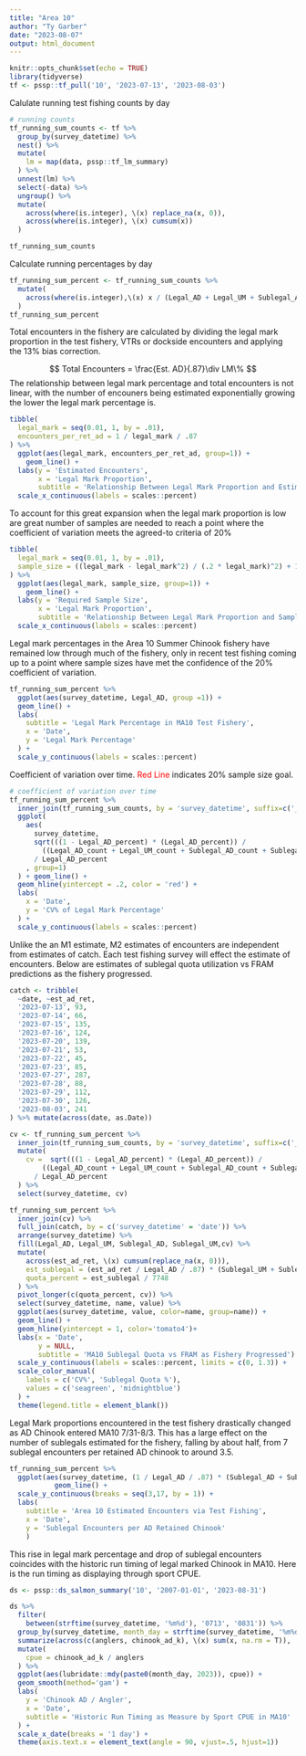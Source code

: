 ```yaml
---
title: "Area 10"
author: "Ty Garber"
date: "2023-08-07"
output: html_document
---
```


```r
knitr::opts_chunk$set(echo = TRUE)
library(tidyverse)
tf <- pssp::tf_pull('10', '2023-07-13', '2023-08-03')
```

Calulate running test fishing counts by day
```r
# running counts
tf_running_sum_counts <- tf %>%
  group_by(survey_datetime) %>%
  nest() %>%
  mutate(
    lm = map(data, pssp::tf_lm_summary)
  ) %>%
  unnest(lm) %>%
  select(-data) %>%
  ungroup() %>%
  mutate(
    across(where(is.integer), \(x) replace_na(x, 0)),
    across(where(is.integer), \(x) cumsum(x))
  )

tf_running_sum_counts
```

Calculate running percentages by day
```r
tf_running_sum_percent <- tf_running_sum_counts %>%
  mutate(
    across(where(is.integer),\(x) x / (Legal_AD + Legal_UM + Sublegal_AD + Sublegal_UM))
  )
tf_running_sum_percent
```

Total encounters in the fishery are calculated by dividing the legal mark proportion
in the test fishery, VTRs or dockside encounters and applying the 13% bias correction.
  
$$
Total Encounters = \frac{Est. AD}{.87}\div LM\%
$$
The relationship between legal mark percentage and total encounters is not linear, with the number of encouners being estimated exponentially growing the lower the legal mark percentage is.

```r
tibble(
  legal_mark = seq(0.01, 1, by = .01),
  encounters_per_ret_ad = 1 / legal_mark / .87
) %>%
  ggplot(aes(legal_mark, encounters_per_ret_ad, group=1)) +
    geom_line() +
  labs(y = 'Estimated Encounters',
       x = 'Legal Mark Proportion',
       subtitle = 'Relationship Between Legal Mark Proportion and Estimated Encounters') +
  scale_x_continuous(labels = scales::percent)
```

To account for this great expansion when the legal mark proportion is low are great number of samples 
are needed to reach a point where the coefficient of variation meets the agreed-to criteria of 20%

```r
tibble(
  legal_mark = seq(0.01, 1, by = .01),
  sample_size = ((legal_mark - legal_mark^2) / (.2 * legal_mark)^2) + 1
) %>%
  ggplot(aes(legal_mark, sample_size, group=1)) +
    geom_line() +
  labs(y = 'Required Sample Size',
       x = 'Legal Mark Proportion',
       subtitle = 'Relationship Between Legal Mark Proportion and Sample Size need to achieve 20%') +
  scale_x_continuous(labels = scales::percent)
```

Legal mark percentages in the Area 10 Summer Chinook fishery have remained low through much of the fishery, 
only in recent test fishing coming up to a point where sample sizes have met the confidence of the 20% coefficient of variation.

```r
tf_running_sum_percent %>%
  ggplot(aes(survey_datetime, Legal_AD, group =1)) +
  geom_line() + 
  labs(
    subtitle = 'Legal Mark Percentage in MA10 Test Fishery',
    x = 'Date',
    y = 'Legal Mark Percentage'
  ) + 
  scale_y_continuous(labels = scales::percent)
```

Coefficient of variation over time. <span style="color:red"> Red Line </span> indicates 20% sample size goal.
```r
# coefficient of variation over time
tf_running_sum_percent %>%
  inner_join(tf_running_sum_counts, by = 'survey_datetime', suffix=c('_percent', '_count')) %>%
  ggplot(
    aes(
      survey_datetime,
      sqrt(((1 - Legal_AD_percent) * (Legal_AD_percent)) / 
        ((Legal_AD_count + Legal_UM_count + Sublegal_AD_count + Sublegal_UM_count) - 1))
      / Legal_AD_percent
    , group=1)
  ) + geom_line() +
  geom_hline(yintercept = .2, color = 'red') +
  labs(
    x = 'Date',
    y = 'CV% of Legal Mark Percentage'
  ) + 
  scale_y_continuous(labels = scales::percent)
```



Unlike the an M1 estimate, M2 estimates of encounters are independent from estimates of catch. Each test fishing survey will effect the estimate of encounters. Below are estimates of sublegal quota utilization vs FRAM predictions as the fishery progressed.
```r
catch <- tribble(
  ~date, ~est_ad_ret,
  '2023-07-13', 93,
  '2023-07-14', 66,
  '2023-07-15', 135,
  '2023-07-16', 124,
  '2023-07-20', 139,
  '2023-07-21', 53,
  '2023-07-22', 45,
  '2023-07-23', 85,
  '2023-07-27', 287,
  '2023-07-28', 88,
  '2023-07-29', 112,
  '2023-07-30', 126,
  '2023-08-03', 241
) %>% mutate(across(date, as.Date))

cv <- tf_running_sum_percent %>%
  inner_join(tf_running_sum_counts, by = 'survey_datetime', suffix=c('_percent', '_count')) %>%
  mutate(
    cv =  sqrt(((1 - Legal_AD_percent) * (Legal_AD_percent)) / 
        ((Legal_AD_count + Legal_UM_count + Sublegal_AD_count + Sublegal_UM_count) - 1))
      / Legal_AD_percent
  ) %>%
  select(survey_datetime, cv)

tf_running_sum_percent %>%
  inner_join(cv) %>%
  full_join(catch, by = c('survey_datetime' = 'date')) %>%
  arrange(survey_datetime) %>%
  fill(Legal_AD, Legal_UM, Sublegal_AD, Sublegal_UM,cv) %>%
  mutate(
    across(est_ad_ret, \(x) cumsum(replace_na(x, 0))),
    est_sublegal = (est_ad_ret / Legal_AD / .87) * (Sublegal_UM + Sublegal_AD),
    quota_percent = est_sublegal / 7748
  ) %>%
  pivot_longer(c(quota_percent, cv)) %>%
  select(survey_datetime, name, value) %>%
  ggplot(aes(survey_datetime, value, color=name, group=name)) +
  geom_line() +
  geom_hline(yintercept = 1, color='tomato4')+
  labs(x = 'Date',
       y = NULL,
       subtitle = 'MA10 Sublegal Quota vs FRAM as Fishery Progressed') +
  scale_y_continuous(labels = scales::percent, limits = c(0, 1.3)) +
  scale_color_manual(
    labels = c('CV%', 'Sublegal Quota %'),
    values = c('seagreen', 'midnightblue')
  ) +
  theme(legend.title = element_blank())

```


Legal Mark proportions encountered in the test fishery drastically changed as AD Chinook entered MA10 7/31-8/3. This has a large effect on the number of sublegals estimated for the fishery, falling by about half, from 7 sublegal encounters per retained AD chinook to around 3.5.

```r
tf_running_sum_percent %>%
  ggplot(aes(survey_datetime, (1 / Legal_AD / .87) * (Sublegal_AD + Sublegal_UM), group = 1)) +
           geom_line() +
  scale_y_continuous(breaks = seq(3,17, by = 1)) +
  labs(
    subtitle = 'Area 10 Estimated Encounters via Test Fishing',
    x = 'Date',
    y = 'Sublegal Encounters per AD Retained Chinook'
    )
```

This rise in legal mark percentage and drop of sublegal encounters coincides with the historic run
timing of legal marked Chinook in MA10. Here is the run timing as displaying through sport CPUE.

```r
ds <- pssp::ds_salmon_summary('10', '2007-01-01', '2023-08-31')

ds %>%
  filter(
    between(strftime(survey_datetime, '%m%d'), '0713', '0831')) %>%
  group_by(survey_datetime, month_day = strftime(survey_datetime, '%m%d')) %>%
  summarize(across(c(anglers, chinook_ad_k), \(x) sum(x, na.rm = T)), .groups='drop') %>%
  mutate(
    cpue = chinook_ad_k / anglers
  ) %>%
  ggplot(aes(lubridate::mdy(paste0(month_day, 2023)), cpue)) +
  geom_smooth(method='gam') +
  labs(
    y = 'Chinook AD / Angler',
    x = 'Date',
    subtitle = 'Historic Run Timing as Measure by Sport CPUE in MA10'
  ) +
  scale_x_date(breaks = '1 day') +
  theme(axis.text.x = element_text(angle = 90, vjust=.5, hjust=1))
```

